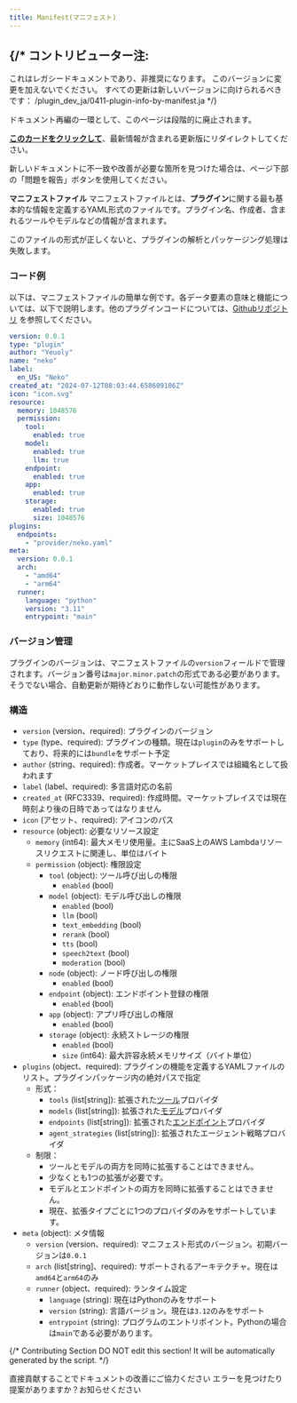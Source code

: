 ```yaml
---
title: Manifest(マニフェスト)
---
```



{/* 
  コントリビューター注:
  ----------------
  これはレガシードキュメントであり、非推奨になります。
  このバージョンに変更を加えないでください。
  すべての更新は新しいバージョンに向けられるべきです：
  /plugin_dev_ja/0411-plugin-info-by-manifest.ja
*/}

<Card title="このドキュメントはまもなく非推奨になります" icon="circle-exclamation" href="/plugin_dev_ja/0411-plugin-info-by-manifest.ja">
  <p>ドキュメント再編の一環として、このページは段階的に廃止されます。</p>
  
  <p><u><b>このカードをクリックして</b></u>、最新情報が含まれる更新版にリダイレクトしてください。</p>
  
  <p>新しいドキュメントに不一致や改善が必要な箇所を見つけた場合は、ページ下部の「問題を報告」ボタンを使用してください。</p>
</Card>

**マニフェストファイル** マニフェストファイルとは、**プラグイン**に関する最も基本的な情報を定義するYAML形式のファイルです。プラグイン名、作成者、含まれるツールやモデルなどの情報が含まれます。

このファイルの形式が正しくないと、プラグインの解析とパッケージング処理は失敗します。

### **コード例**

以下は、マニフェストファイルの簡単な例です。各データ要素の意味と機能については、以下で説明します。他のプラグインコードについては、[Githubリポジトリ](https://github.com/langgenius/dify-plugin-sdks/tree/main/python/examples) を参照してください。

```yaml
version: 0.0.1
type: "plugin"
author: "Yeuoly"
name: "neko"
label:
  en_US: "Neko"
created_at: "2024-07-12T08:03:44.658609186Z"
icon: "icon.svg"
resource:
  memory: 1048576
  permission:
    tool:
      enabled: true
    model:
      enabled: true
      llm: true
    endpoint:
      enabled: true
    app:
      enabled: true
    storage: 
      enabled: true
      size: 1048576
plugins:
  endpoints:
    - "provider/neko.yaml"
meta:
  version: 0.0.1
  arch:
    - "amd64"
    - "arm64"
  runner:
    language: "python"
    version: "3.11"
    entrypoint: "main"
```

### **バージョン管理**

プラグインのバージョンは、マニフェストファイルの`version`フィールドで管理されます。バージョン番号は`major.minor.patch`の形式である必要があります。そうでない場合、自動更新が期待どおりに動作しない可能性があります。

### 構造

* `version` (version、required): プラグインのバージョン
* `type` (type、required): プラグインの種類。現在は`plugin`のみをサポートしており、将来的には`bundle`をサポート予定
* `author` (string、required): 作成者。マーケットプレイスでは組織名として扱われます
* `label` (label、required): 多言語対応の名前
* `created_at` (RFC3339、required): 作成時間。マーケットプレイスでは現在時刻より後の日時であってはなりません
* `icon` (アセット、required): アイコンのパス
* `resource` (object): 必要なリソース設定
  * `memory` (int64): 最大メモリ使用量。主にSaaS上のAWS Lambdaリソースリクエストに関連し、単位はバイト
  * `permission` (object): 権限設定
    * `tool` (object): ツール呼び出しの権限
      * `enabled` (bool)
    * `model` (object): モデル呼び出しの権限
      * `enabled` (bool)
      * `llm` (bool)
      * `text_embedding` (bool)
      * `rerank` (bool)
      * `tts` (bool)
      * `speech2text` (bool)
      * `moderation` (bool)
    * `node` (object): ノード呼び出しの権限
      * `enabled` (bool)
    * `endpoint` (object): エンドポイント登録の権限
      * `enabled` (bool)
    * `app` (object): アプリ呼び出しの権限
      * `enabled` (bool)
    * `storage` (object): 永続ストレージの権限
      * `enabled` (bool)
      * `size` (int64): 最大許容永続メモリサイズ（バイト単位）
* `plugins` (object、required): プラグインの機能を定義するYAMLファイルのリスト。プラグインパッケージ内の絶対パスで指定
  * 形式：
    * `tools` (list\[string]): 拡張された[ツール](/ja-jp/plugins/schema-definition/tool)プロバイダ
    * `models` (list\[string]): 拡張された[モデル](/ja-jp/plugins/schema-definition/reverse-invocation-of-the-dify-service/model)プロバイダ
    * `endpoints` (list\[string]): 拡張された[エンドポイント](/ja-jp/plugins/schema-definition/endpoint)プロバイダ
    * `agent_strategies` (list\[string]): 拡張されたエージェント戦略プロバイダ
  * 制限：
    * ツールとモデルの両方を同時に拡張することはできません。
    * 少なくとも1つの拡張が必要です。
    * モデルとエンドポイントの両方を同時に拡張することはできません。
    * 現在、拡張タイプごとに1つのプロバイダのみをサポートしています。
* `meta` (object): メタ情報
  * `version` (version、required): マニフェスト形式のバージョン。初期バージョンは`0.0.1`
  * `arch` (list\[string]、required): サポートされるアーキテクチャ。現在は`amd64`と`arm64`のみ
  * `runner` (object、required): ランタイム設定
    * `language` (string): 現在はPythonのみをサポート
    * `version` (string): 言語バージョン。現在は`3.12`のみをサポート
    * `entrypoint` (string): プログラムのエントリポイント。Pythonの場合は`main`である必要があります。

{/*
Contributing Section
DO NOT edit this section!
It will be automatically generated by the script.
*/}

<CardGroup cols="2">
    <Card
        title="このページを編集する"
        icon="pen-to-square"
        href="https://github.com/langgenius/dify-docs-mintlify/edit/main/ja-jp/plugins/schema-definition/manifest.mdx"
    >
        直接貢献することでドキュメントの改善にご協力ください
    </Card>
    <Card
        title="問題を報告する"
        icon="github"
        href="https://github.com/langgenius/dify-docs-mintlify/issues/new?title=ドキュメントの問題%3A%20&body=%23%23%20問題の説明%0A%3C%21--%20発見した問題について簡単に説明してください%20--%3E%0A%0A%23%23%20ページリンク%0Ahttps%3A%2F%2Fgithub.com%2Flanggenius%2Fdify-docs-mintlify%2Fblob%2Fmain%2Fja-jp/plugins/schema-definition%2Fmanifest.mdx%0A%0A%23%23%20提案される変更%0A%3C%21--%20特定の変更案がある場合は、ここで説明してください%20--%3E%0A%0A%3C%21--%20ドキュメントの品質向上にご協力いただきありがとうございます！%20--%3E"
    >
        エラーを見つけたり提案がありますか？お知らせください
    </Card>
</CardGroup>
